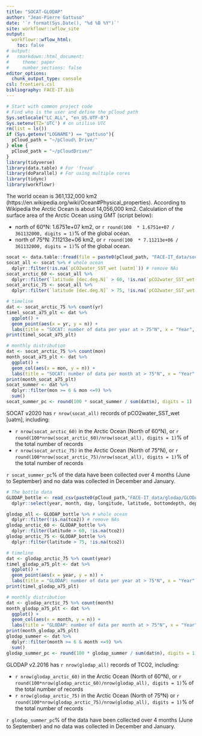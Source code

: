 ```yaml
---
title: "SOCAT-GLODAP"
author: "Jean-Pierre Gattuso"
date: '`r format(Sys.Date(), "%d %B %Y")`'
site: workflowr::wflow_site
output:
  workflowr::wflow_html:
    toc: false
# output:
#   rmarkdown::html_document:
#     theme: paper
#     number_sections: false
editor_options:
  chunk_output_type: console
csl: frontiers.csl
bibliography: FACE-IT.bib
---
```


```r
# Start with common project code
# Find who is the user and define the pCloud path
Sys.setlocale("LC_ALL", "en_US.UTF-8")
Sys.setenv(TZ='UTC') # on utilise UTC
rm(list = ls())
if (Sys.getenv("LOGNAME") == "gattuso"){
  pCloud_path = "~/pCloud\ Drive/"
} else {
  pCloud_path = "~/pCloudDrive/" 
}
library(tidyverse)
library(data.table) # For 'fread'
library(doParallel) # For using multiple cores
library(tidync)
library(workflowr)
```
The world ocean is 361,132,000 km2 (https://en.wikipedia.org/wiki/Ocean#Physical_properties). According to Wikipedia the Arctic Ocean is about 14,056,000 km2. Calculation of the surface area of the Arctic Ocean using GMT (script below):

- north of 60°N: 1.6751e+07 km2, or `r round(100  * 1.6751e+07 / 361132000, digits = 1)`% of the global ocean.
- north of 75°N: 7.11213e+06 km2, or `r round(100  * 7.11213e+06 / 361132000, digits = 1)`% of the global ocean.


```r
socat <- data.table::fread(file = paste0(pCloud_path, "FACE-IT_data/socat/SOCATv2020.tsv"), select = c("yr", "mon", "day", "longitude [dec.deg.E]", "latitude [dec.deg.N]", "pCO2water_SST_wet [uatm]"), skip = 6362, nrows = Inf, nThread = 10, fill = TRUE)
socat_all <- socat %>% # whole ocean
  dplyr::filter(!is.na(`pCO2water_SST_wet [uatm]`)) # remove NAs
socat_arctic_60 <- socat_all %>% 
  dplyr::filter(`latitude [dec.deg.N]` > 60, !is.na(`pCO2water_SST_wet [uatm]`))
socat_arctic_75 <- socat_all %>% 
  dplyr::filter(`latitude [dec.deg.N]` > 75, !is.na(`pCO2water_SST_wet [uatm]`))

# timeline
dat <- socat_arctic_75 %>% count(yr)
timel_socat_a75_plt <- dat %>% 
  ggplot() +
  geom_point(aes(x = yr, y = n)) +
  labs(title = "SOCAT: number of data per year at > 75°N", x = "Year", y = "pCO2water_SST_wet")
print(timel_socat_a75_plt)

# monthly distribution
dat <- socat_arctic_75 %>% count(mon)
month_socat_a75_plt <- dat %>% 
  ggplot() +
  geom_col(aes(x = mon, y = n)) +
  labs(title = "SOCAT: number of data per month at > 75°N", x = "Year", y = "pCO2water_SST_wet")
print(month_socat_a75_plt)
socat_summer <- dat %>% 
  dplyr::filter(mon >= 6 & mon <=9) %>%
  sum()
socat_summer_pc <- round(100 * socat_summer / sum(dat$n), digits = 1)
```

SOCAT v2020 has `r nrow(socat_all)` records of pCO2water_SST_wet [uatm], including:

* `r nrow(socat_arctic_60)` in the Arctic Ocean (North of 60°N), or `r round(100*nrow(socat_arctic_60)/nrow(socat_all), digits = 1)`% of the total number of records
* `r nrow(socat_arctic_75)` in the Arctic Ocean (North of 75°N), or `r round(100*nrow(socat_arctic_75)/nrow(socat_all), digits = 1)`% of the total number of records

`r socat_summer_pc`% of the data have been collected over 4 months (June to September) and no data was collected in December and January.

```r

# The bottle data
GLODAP_bottle <- read_csv(paste0(pCloud_path,"FACE-IT_data/glodap/GLODAPv2.2020_Merged_Master_File.csv")) %>%
  dplyr::select(year, month, day, longitude, latitude, bottomdepth, depth, tco2, talk)

glodap_all <- GLODAP_bottle %>% # whole ocean
  dplyr::filter(!is.na(tco2)) # remove NAs
glodap_arctic_60 <- GLODAP_bottle %>% 
  dplyr::filter(latitude > 60, !is.na(tco2))
glodap_arctic_75 <- GLODAP_bottle %>% 
  dplyr::filter(latitude > 75, !is.na(tco2))

# timeline
dat <- glodap_arctic_75 %>% count(year)
timel_glodap_a75_plt <- dat %>% 
  ggplot() +
  geom_point(aes(x = year, y = n)) +
  labs(title = "GLODAP: number of data per year at > 75°N", x = "Year", y = "tco2")
print(timel_glodap_a75_plt)

# monthly distribution
dat <- glodap_arctic_75 %>% count(month)
month_glodap_a75_plt <- dat %>% 
  ggplot() +
  geom_col(aes(x = month, y = n)) +
  labs(title = "GLODAP: number of data per month at > 75°N", x = "Year", y = "pCO2water_SST_wet")
print(month_glodap_a75_plt)
glodap_summer <- dat %>% 
  dplyr::filter(month >= 6 & month <=9) %>%
  sum()
glodap_summer_pc <- round(100 * glodap_summer / sum(dat$n), digits = 1)
```

GLODAP v2.2016 has `r nrow(glodap_all)` records of TCO2, including:

* `r nrow(glodap_arctic_60)` in the Arctic Ocean (North of 60°N), or `r round(100*nrow(glodap_arctic_60)/nrow(glodap_all), digits = 1)`% of the total number of records
* `r nrow(glodap_arctic_75)` in the Arctic Ocean (North of 75°N) or `r round(100*nrow(glodap_arctic_75)/nrow(glodap_all), digits = 1)`% of the total number of records

`r glodap_summer_pc`% of the data have been collected over 4 months (June to September) and no data was collected in December and January.
